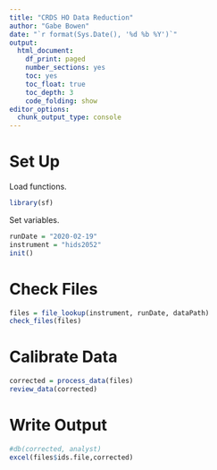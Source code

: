 ```yaml
---
title: "CRDS HO Data Reduction"
author: "Gabe Bowen"
date: "`r format(Sys.Date(), '%d %b %Y')`"
output:
  html_document: 
    df_print: paged
    number_sections: yes
    toc: yes
    toc_float: true
    toc_depth: 3
    code_folding: show
editor_options:
  chunk_output_type: console
---
```


# Set Up

Load functions.

```r
library(sf)
```

Set variables.

```r
runDate = "2020-02-19"
instrument = "hids2052"
init()
```

# Check Files

```r
files = file_lookup(instrument, runDate, dataPath)
check_files(files)
```

# Calibrate Data

```r
corrected = process_data(files)
review_data(corrected)
```

# Write Output

```r
#db(corrected, analyst)
excel(files$ids.file,corrected)
```
